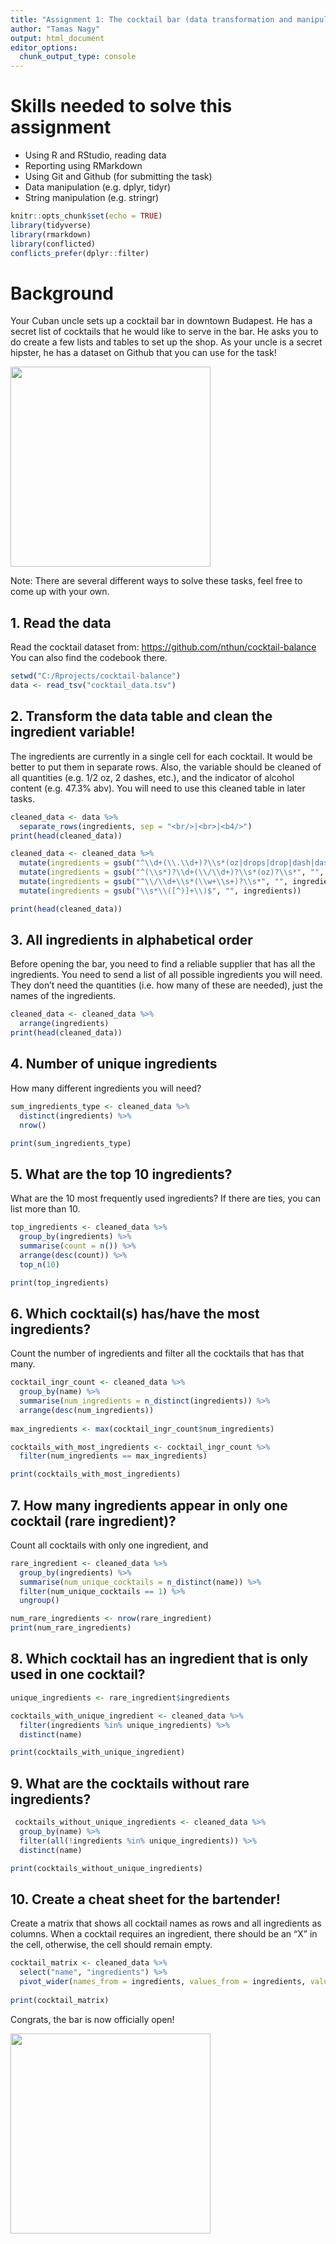 ```yaml
---
title: "Assignment 1: The cocktail bar (data transformation and manipulation)"
author: "Tamas Nagy"
output: html_document
editor_options: 
  chunk_output_type: console
---
```


# Skills needed to solve this assignment

-   Using R and RStudio, reading data
-   Reporting using RMarkdown
-   Using Git and Github (for submitting the task)
-   Data manipulation (e.g. dplyr, tidyr)
-   String manipulation (e.g. stringr)

```r
knitr::opts_chunk$set(echo = TRUE)
library(tidyverse)
library(rmarkdown)
library(conflicted)
conflicts_prefer(dplyr::filter)
```

# Background

Your Cuban uncle sets up a cocktail bar in downtown Budapest. He has a secret list of cocktails that he would like to serve in the bar. He asks you to do create a few lists and tables to set up the shop. As your uncle is a secret hipster, he has a dataset on Github that you can use for the task!

![](https://media1.tenor.com/images/57a519cffd0ad4693be3b9c94b211540/tenor.gif?itemid=5195211){width="320"}

Note: There are several different ways to solve these tasks, feel free to come up with your own.

## 1. Read the data

Read the cocktail dataset from: <https://github.com/nthun/cocktail-balance> You can also find the codebook there.

```r
setwd("C:/Rprojects/cocktail-balance")
data <- read_tsv("cocktail_data.tsv")
```

## 2. Transform the data table and clean the ingredient variable!

The ingredients are currently in a single cell for each cocktail. It would be better to put them in separate rows. Also, the variable should be cleaned of all quantities (e.g. 1/2 oz, 2 dashes, etc.), and the indicator of alcohol content (e.g. 47.3% abv). You will need to use this cleaned table in later tasks.

```r
cleaned_data <- data %>%
  separate_rows(ingredients, sep = "<br/>|<br>|<b4/>")
print(head(cleaned_data))
```

```r
cleaned_data <- cleaned_data %>%
  mutate(ingredients = gsub("^\\d+(\\.\\d+)?\\s*(oz|drops|drop|dash|dashes|bsp)?\\s*", "", ingredients)) %>%
  mutate(ingredients = gsub("^(\\s*)?\\d+(\\/\\d+)?\\s*(oz)?\\s*", "", ingredients)) %>%
  mutate(ingredients = gsub("^\\/\\d+\\s*(\\w+\\s+)?\\s*", "", ingredients)) %>%
  mutate(ingredients = gsub("\\s*\\([^)]+\\)$", "", ingredients))

print(head(cleaned_data))
```

## 3. All ingredients in alphabetical order

Before opening the bar, you need to find a reliable supplier that has all the ingredients. You need to send a list of all possible ingredients you will need. They don't need the quantities (i.e. how many of these are needed), just the names of the ingredients.

```r
cleaned_data <- cleaned_data %>%
  arrange(ingredients)
print(head(cleaned_data)) 
```

## 4. Number of unique ingredients

How many different ingredients you will need?

```r
sum_ingredients_type <- cleaned_data %>%
  distinct(ingredients) %>%
  nrow()

print(sum_ingredients_type)
```

## 5. What are the top 10 ingredients?

What are the 10 most frequently used ingredients? If there are ties, you can list more than 10.

```r
top_ingredients <- cleaned_data %>%
  group_by(ingredients) %>%
  summarise(count = n()) %>%
  arrange(desc(count)) %>%
  top_n(10)

print(top_ingredients)
```

## 6. Which cocktail(s) has/have the most ingredients?

Count the number of ingredients and filter all the cocktails that has that many.

```r
cocktail_ingr_count <- cleaned_data %>%
  group_by(name) %>%
  summarise(num_ingredients = n_distinct(ingredients)) %>%
  arrange(desc(num_ingredients))
  
max_ingredients <- max(cocktail_ingr_count$num_ingredients)

cocktails_with_most_ingredients <- cocktail_ingr_count %>%
  filter(num_ingredients == max_ingredients)

print(cocktails_with_most_ingredients)
```

## 7. How many ingredients appear in only one cocktail (rare ingredient)?

Count all cocktails with only one ingredient, and

```r
rare_ingredient <- cleaned_data %>%
  group_by(ingredients) %>%
  summarise(num_unique_cocktails = n_distinct(name)) %>%
  filter(num_unique_cocktails == 1) %>%
  ungroup()

num_rare_ingredients <- nrow(rare_ingredient)
print(num_rare_ingredients)
```

## 8. Which cocktail has an ingredient that is only used in one cocktail?

```r
unique_ingredients <- rare_ingredient$ingredients

cocktails_with_unique_ingredient <- cleaned_data %>%
  filter(ingredients %in% unique_ingredients) %>%
  distinct(name)

print(cocktails_with_unique_ingredient)
```

## 9. What are the cocktails without rare ingredients?

```r
 cocktails_without_unique_ingredients <- cleaned_data %>%
  group_by(name) %>%
  filter(all(!ingredients %in% unique_ingredients)) %>%
  distinct(name)

print(cocktails_without_unique_ingredients)  
```

## 10. Create a cheat sheet for the bartender!

Create a matrix that shows all cocktail names as rows and all ingredients as columns. When a cocktail requires an ingredient, there should be an "X" in the cell, otherwise, the cell should remain empty.

```r
cocktail_matrix <- cleaned_data %>%
  select("name", "ingredients") %>%
  pivot_wider(names_from = ingredients, values_from = ingredients, values_fn = function(x) ifelse(length(x) > 0, "X", ""), values_fill = "")
  
print(cocktail_matrix)
```


Congrats, the bar is now officially open!

![](https://i.pinimg.com/originals/4e/c1/0c/4ec10c9d32b2c7c28b4b638c7f809ec5.gif){width="320"}
